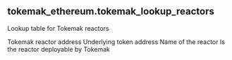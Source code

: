 ## tokemak_ethereum.tokemak_lookup_reactors 
Lookup table for Tokemak reactors

<ParamField path="reactor_address">
Tokemak reactor address
</ParamField>
<ParamField path="underlyer_address">
Underlying token address
</ParamField>
<ParamField path="reactor_name">
Name of the reactor
</ParamField>
<ParamField path="is_deployable">
Is the reactor deployable by Tokemak
</ParamField>
